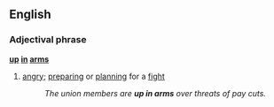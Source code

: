 ==English==
===Adjectival phrase===
'''[[up]] [[in]] [[arms]]'''
#{{idiom}} [[angry]]; [[preparing]] or [[planning]] for a [[fight]]
#:''The union members are '''up in arms''' over threats of pay cuts.''